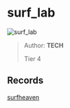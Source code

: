 
# surf_lab

![surf_lab](https://raw.githubusercontent.com/Sayt123/SurfMapPics/Maps-and-bonuses/csgo/surf_lab.jpg)

> Author: **TECH**
>
> Tier 4

## Records

[surfheaven](https://surfheaven.eu/map/surf_lab)
